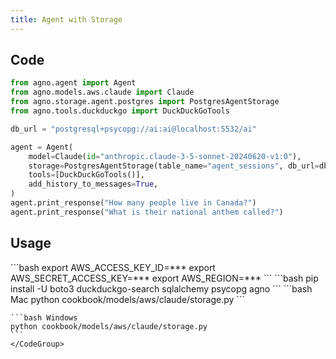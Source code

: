 ```yaml
---
title: Agent with Storage
---
```


## Code

```python cookbook/models/aws/claude/storage.py
from agno.agent import Agent
from agno.models.aws.claude import Claude
from agno.storage.agent.postgres import PostgresAgentStorage
from agno.tools.duckduckgo import DuckDuckGoTools

db_url = "postgresql+psycopg://ai:ai@localhost:5532/ai"

agent = Agent(
    model=Claude(id="anthropic.claude-3-5-sonnet-20240620-v1:0"),
    storage=PostgresAgentStorage(table_name="agent_sessions", db_url=db_url),
    tools=[DuckDuckGoTools()],
    add_history_to_messages=True,
)
agent.print_response("How many people live in Canada?")
agent.print_response("What is their national anthem called?")
```

## Usage

<Steps>
  <Snippet file="create-venv-step.mdx" />

  <Step title="Set your AWS Credentials">
    ```bash
    export AWS_ACCESS_KEY_ID=***
    export AWS_SECRET_ACCESS_KEY=***
    export AWS_REGION=***
    ```
  </Step>

  <Step title="Install libraries">
    ```bash
    pip install -U boto3 duckduckgo-search sqlalchemy psycopg agno
    ```
  </Step>

  <Step title="Run Agent">
    <CodeGroup>
    ```bash Mac
    python cookbook/models/aws/claude/storage.py
    ```

    ```bash Windows
    python cookbook/models/aws/claude/storage.py
    ```
    </CodeGroup>
  </Step>
</Steps>